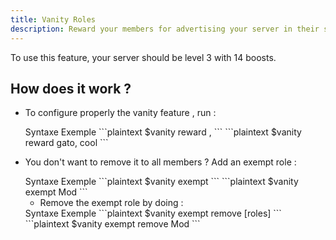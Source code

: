 ```yaml
---
title: Vanity Roles
description: Reward your members for advertising your server in their status.
---
```


<Note type="warning">
    To use this feature, your server should be level 3 with 14 boosts.
</Note>

## How does it work ? 

- To configure properly the vanity feature , run :

  <Tabs defaultValue="syntax" className="pt-3 pb-0.7">
    <TabsList>
        <TabsTrigger value="syntax">Syntaxe</TabsTrigger>
        <TabsTrigger value="example">Exemple</TabsTrigger>
      </TabsList>
      <TabsContent value="syntax">
        ```plaintext
        $vanity reward <text>, <roles>
        ```
      </TabsContent>
      <TabsContent value="example">
        ```plaintext
        $vanity reward gato, cool
        ```
      </TabsContent>
  </Tabs>

- You don't want to remove it to all members ? Add an exempt role : 

    <Tabs defaultValue="syntax" className="pt-3 pb-0.7">
    <TabsList>
        <TabsTrigger value="syntax">Syntaxe</TabsTrigger>
        <TabsTrigger value="example">Exemple</TabsTrigger>
      </TabsList>
      <TabsContent value="syntax">
        ```plaintext
        $vanity exempt <roles>
        ```
      </TabsContent>
      <TabsContent value="example">
        ```plaintext
        $vanity exempt Mod
        ```
      </TabsContent>
    </Tabs>

    - Remove the exempt role by doing : 

    <Tabs defaultValue="syntax" className="pt-3 pb-0.7">
    <TabsList>
        <TabsTrigger value="syntax">Syntaxe</TabsTrigger>
        <TabsTrigger value="example">Exemple</TabsTrigger>
      </TabsList>
      <TabsContent value="syntax">
        ```plaintext
        $vanity exempt remove [roles]
        ```
      </TabsContent>
      <TabsContent value="example">
        ```plaintext
        $vanity exempt remove Mod
        ```
      </TabsContent>
    </Tabs>